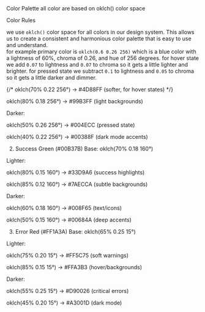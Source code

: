
<Meta title="Theme/Colors" />
<Heading>Color Palette</Heading>
<Subheading >all color are based on oklch() color space</Subheading>
<br/>
<ColorPalette>
  <ColorItem title="single" description="" colors={{'black':'oklch(0.14 0 0)','white':'oklch(1 0 0)'}}/>
  <ColorItem title="neutral" description="" colors={{'main':getNeutralColor(0),'d1':getNeutralColor(1),'d2':getNeutralColor(2),'d3':getNeutralColor(3),'d4':getNeutralColor(4),'d5':getNeutralColor(5),'d6':getNeutralColor(6),'d7':getNeutralColor(7),'d8':getNeutralColor(8),'d9':getNeutralColor(9),'d10':getNeutralColor(10)}}/>
  <ColorItem title="primary" description="" colors={{'main':'oklch(0.6 0.26 256)','hover':'oklch(0.67 0.33 256)','pressed':'oklch(0.5 0.19 256)'}}/>
  <ColorItem title="success" description="" colors={{'main':'oklch(0.68 0.1484 162.1)','lighter':'oklch(0.79 0.1509 166.86)', 'subtle backgrounds':'oklch(0.87 0.116 171.77)', 'darker(text/icon)':'oklch(0.58 0.1227 163.94)', 'deep accents':'oklch(0.46 0.096255 165.0871)'}}/>
  <ColorItem title="success2" description="" colors={{'main':'oklch(0.68 0.1484 162.1)','hover':'oklch(0.75 0.2184 162.1)','pressed':'oklch(0.58 0.0984 162.1)','lighter':'oklch(0.79 0.1509 166.86)', 'subtle backgrounds':'oklch(0.87 0.116 171.77)', 'darker(text/icon)':'oklch(0.58 0.1227 163.94)', 'deep accents':'oklch(0.46 0.096255 165.0871)'}}/>
  <ColorItem title="error" description="" colors={{'main':'oklch(0.64 0.2485 23.21)','lighter':"#FF3A4A", 'soft warnings':'#FF5C75', 'hover/backgrounds':'#FFA3B3','critical errors':'#D90026','dark mode':'#A3001D'}}/>
</ColorPalette>

<Subheading>Color Rules</Subheading>

we use `oklch()` color space for all colors in our design system. This allows us to create a consistent and harmonious color palette that is easy to use and understand.
<br/>
for example primary color is `oklch(0.6 0.26 256)` which is a blue color with a lightness of 60%, chroma of 0.26, and hue of 256 degrees.
for hover state we add `0.07` to lightness and `0.07` to chroma so it gets a little lighter and brighter.
for pressed state we subtract `0.1` to lightness and `0.05` to chroma so it gets a little darker and dimmer.
<br/>

{/* oklch(70% 0.22 256°) → #4D88FF (softer, for hover states) */}

oklch(80% 0.18 256°) → #99B3FF (light backgrounds)

Darker:

oklch(50% 0.26 256°) → #004ECC (pressed state)

oklch(40% 0.22 256°) → #00388F (dark mode accents)

2. Success Green (#00B37B)
Base: oklch(70% 0.18 160°)

Lighter:

oklch(80% 0.15 160°) → #33D9A6 (success highlights)

oklch(85% 0.12 160°) → #7AECCA (subtle backgrounds)

Darker:

oklch(60% 0.18 160°) → #008F65 (text/icons)

oklch(50% 0.15 160°) → #00684A (deep accents)

3. Error Red (#FF1A3A)
Base: oklch(65% 0.25 15°)

Lighter:

oklch(75% 0.20 15°) → #FF5C75 (soft warnings)

oklch(85% 0.15 15°) → #FFA3B3 (hover/backgrounds)

Darker:

oklch(55% 0.25 15°) → #D90026 (critical errors)

oklch(45% 0.20 15°) → #A3001D (dark mode)